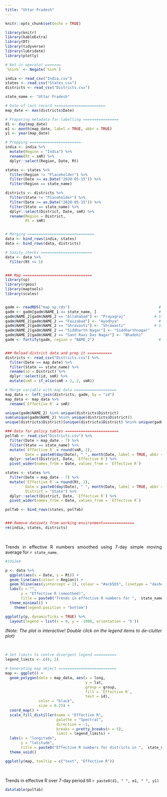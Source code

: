 ```yaml
---
title: "Uttar Pradesh"
---
```

<style>
body {
text-align: justify}
</style>

```r
knitr::opts_chunk$set(echo = TRUE)
```

```r
library(knitr)
library(kableExtra)
library(DT)
library(tidyverse)
library(lubridate)
library(plotly)

# Not in operator =======
`%nin%` <- Negate(`%in%`)
```

```r
india <- read_csv("India.csv")
states <- read_csv("States.csv")
districts <- read_csv("Districts.csv")

state_name <- "Uttar Pradesh"

# Date of last record =======================
map_date <- max(districts$Date)

# Preparing metadata for labelling ================
d1 <- day(map_date)
m1 <- month(map_date, label = TRUE, abbr = TRUE)
y1 <- year(map_date)

# Prepping =======================
india <- india %>% 
  mutate(Region = "India") %>% 
  rename(Rt = smR) %>% 
  dplyr::select(Region, Date, Rt)

states <- states %>% 
  filter(Region != "Placeholder") %>% 
  filter(Date >= as.Date("2020-05-15")) %>% 
  filter(Region == state_name)

districts <- districts %>% 
  filter(State != "Placeholder") %>% 
  filter(Date >= as.Date("2020-05-15")) %>%
  filter(State == state_name) %>% 
  dplyr::select(District, Date, smR) %>% 
  rename(Region = District,
         Rt = smR)


# Merging ==============================
data <- bind_rows(india, states)
data <- bind_rows(data, districts)

# Sanity checks =======================
data <- data %>% 
  filter(Rt <= 5)


### Map ===============================
library(sp)
library(rgeos)
library(maptools)
library(scales)


gadm <- readRDS("map_sp.rds")                                        # Load map data
gadm <- gadm[gadm$NAME_1 == state_name, ]                            # Filter SPDF for the state and its districts
gadm$NAME_2[gadm$NAME_2 == "Allahabad"] <- "Prayagraj"             # Standardising names
gadm$NAME_2[gadm$NAME_2 == "Faizabad"] <- "Ayodhya"                  # Standardising names
gadm$NAME_2[gadm$NAME_2 == "Shravasti"] <- "Shrawasti"             # Standardising names
gadm$NAME_2[gadm$NAME_2 == "Siddharth Nagar"] <- "Siddharthnagar"                  # Standardising names
gadm$NAME_2[gadm$NAME_2 == "Sant Ravi Das Nagar"] <- "Bhadohi"             # Standardising names
gadm <- fortify(gadm, region = "NAME_2")                             # Fortify the SPDF to tabular data frame


### Reload district data and prep it ===========
districts <- read_csv("Districts.csv") %>% 
  filter(Date == map_date) %>% 
  filter(State == state_name) %>% 
  rename(id = District) %>% 
  dplyr::select(id, smR) %>% 
  mutate(smR = if_else(smR > 2, 2, smR))

# Merge variable with map data ===================
map_data <- left_join(districts, gadm, by = "id")
map_data <- map_data %>% 
  rename(`Effective R` = smR)

unique(gadm$NAME_2) %in% unique(districts$District)
sum(unique(gadm$NAME_2) %nin% unique(districts$District))
unique(districts$District)[unique(districts$District) %nin% unique(gadm$NAME_2)]

### Data for policy tables ========================
polTab <- read_csv("Districts.csv") %>% 
  filter(Date > map_date - 7) %>% 
  filter(State == state_name) %>% 
  mutate(`Effective R` = round(smR, 2),
         Date = paste0(day(Date), " ", month(Date, label = TRUE, abbr = TRUE))) %>% 
  dplyr::select(District, Date, `Effective R`) %>% 
  pivot_wider(names_from = Date, values_from = `Effective R`)

states <- states %>% 
  filter(Date > map_date - 7) %>% 
  mutate(`Effective R` = round(Rt, 2),
         Date = paste0(day(Date), " ", month(Date, label = TRUE, abbr = TRUE)),
         District = "State") %>% 
  dplyr::select(District, Date, `Effective R`) %>% 
  pivot_wider(names_from = Date, values_from = `Effective R`)

polTab <- bind_rows(states, polTab)


### Remove datasets from working environment==============
rm(india, states, districts)
```



\

Trends in effective R numbers smoothed using 7-day simple moving average for `r state_name`.


```r

#33e2e8

p <- data %>% 
  ggplot(aes(x = Date, y = Rt)) +
  geom_line(aes(colour = Region)) +
  geom_hline(aes(yintercept = 1), colour = "#acb5b5", linetype = "dashed") +
  labs(x = "",
       y = "Effective R (smoothed)",
       title = paste0("Trends in effective R numbers for ",  state_name)) +
  theme_minimal() +
    theme(legend.position = "bottom")

ggplotly(p, dynamicTicks = TRUE) %>%  
  layout(legend = list(x = 0, y = -1000, orientation = 'h'))
```


*(Note: The plot is interactive! Double click on the legend items to de-clutter plot)*

\

```r
# Set limits to centre divergent legend ==========
legend_limits <- c(0, 2)

# Generating map object ==========================
map <- ggplot() + 
  geom_polygon(data = map_data, aes(x = long, 
                                    y = lat, 
                                    group = group, 
                                    fill = `Effective R`, 
                                    text = id), 
               color = "black", 
               size = 0.25) +
  coord_map() +
  scale_fill_distiller(name = "Effective R", 
                       palette = "Spectral", 
                       direction = -1, 
                       breaks = pretty_breaks(n = 5), 
                       limit = legend_limits) +
  labs(x = "longitude",
       y = "latitude",
       title = paste0("Effective R numbers for districts in ",  state_name, " on ", d1, " ", m1, " ", y1)) +
  theme_void()

ggplotly(map, tooltip = c("text", "Effective R"))
```

\

Trends in effective R over 7-day period till `r paste0(d1, " ", m1, " ", y1)`

```r
datatable(polTab)
```